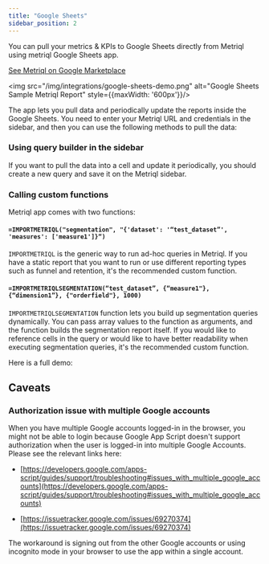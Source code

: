 ```yaml
---
title: "Google Sheets"
sidebar_position: 2
---
```


You can pull your metrics & KPIs to Google Sheets directly from Metriql using metriql Google Sheets app.

[See Metriql on Google Marketplace](https://gsuite.google.com/marketplace/app/metriql/218048854372)

<img src="/img/integrations/google-sheets-demo.png" alt="Google Sheets Sample Metriql Report" style={{maxWidth: '600px'}}/>

The app lets you pull data and periodically update the reports inside the Google Sheets. 
You need to enter your Metriql URL and credentials in the sidebar, and then you can use the following methods to pull the data:

### Using query builder in the sidebar

If you want to pull the data into a cell and update it periodically, you should create a new query and save it on the Metriql sidebar. 

### Calling custom functions

Metriql app comes with two functions:

#### `=IMPORTMETRIQL("segmentation", "{'dataset': '“test_dataset”', 'measures': ['measure1']}“)`

`IMPORTMETRIQL` is the generic way to run ad-hoc queries in Metriql. If you have a static report that you want to run or use different reporting types such as funnel and retention, it's the recommended custom function.

#### `=IMPORTMETRIQLSEGMENTATION(“test_dataset”, {“measure1"}, {“dimension1”}, {"orderfield"}, 1000)`

`IMPORTMETRIQLSEGMENTATION` function lets you build up segmentation queries dynamically. 
You can pass array values to the function as arguments, and the function builds the segmentation report itself. If you would like to reference cells in the query or would like to have better readability when executing segmentation queries, it's the recommended custom function.


Here is a full demo:

<YoutubeVideo id="7uk2GcieLbo" />
 
## Caveats

### Authorization issue with multiple Google accounts

When you have multiple Google accounts logged-in in the browser, you might not be able to login because Google App Script doesn't support authorization when the user is logged-in into multiple Google Accounts. Please see the relevant links here:

* [https://developers.google.com/apps-script/guides/support/troubleshooting#issues_with_multiple_google_accounts](https://developers.google.com/apps-script/guides/support/troubleshooting#issues_with_multiple_google_accounts)

* [https://issuetracker.google.com/issues/69270374](https://issuetracker.google.com/issues/69270374)

The workaround is signing out from the other Google accounts or using incognito mode in your browser to use the app within a single account.
